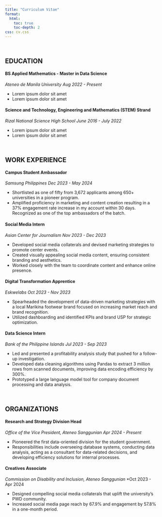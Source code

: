 ```yaml
---
title: "Curriculum Vitae"
format:
  html:
    toc: true
    toc-depth: 2
css: cv.css
---
```


<br>

## EDUCATION

#### **BS Applied Mathematics - Master in Data Science**
*Ateneo de Manila University* [*Aug 2022 - Present*]{.cvdate}

-   Lorem ipsum dolor sit amet
-   Lorem ipsum dolor sit amet

#### **Science and Technology, Engineering and Mathematics (STEM) Strand**
*Rizal National Science High School* [*June 2016 - July 2022*]{.cvdate}

-   Lorem ipsum dolor sit amet
-   Lorem ipsum dolor sit amet

<br>

## WORK EXPERIENCE{style="page-break-before: always"}

#### **Campus Student Ambassador** 
*Samsung Philippines* [*Dec 2023 - May 2024*]{.cvdate}

- Shortlisted as one of fifty from 3,672 applicants among 650+ universities in a pioneer program.
- Amplified proficiency in marketing and content creation resulting in a 37% engagement rate increase in my account within 30 days. Recognized as one of the top ambassadors of the batch.

#### **Social Media Intern**
*Asian Center for Journalism* [*Nov 2023 - Dec 2023*]{.cvdate}

- Developed social media collaterals and devised marketing strategies to promote center events.
- Created visually appealing social media content, ensuring consistent branding and aesthetics.
- Worked closely with the team to coordinate content and enhance online presence.

#### **Digital Transformation Apprentice**
*Eskwelabs* [*Oct 2023 - Nov 2023*]{.cvdate}

- Spearheaded the development of data-driven marketing strategies with a local Marikina footwear brand focused on increasing market reach and brand recognition.
- Utilized dashboarding and identified KPIs and brand USP for strategic optimization.

#### **Data Science Intern**
*Bank of the Philippine Islands* [*Jul 2023 - Sep 2023*]{.cvdate}

- Led and presented a profitability analysis study that pushed for a follow-up investigation.
- Developed data cleaning algorithms using Pandas to extract 3 million rows from scanned documents, improving data encoding efficiency by 300%.
- Prototyped a large language model tool for company document processing and data analysis.

<br>

## ORGANIZATIONS

#### **Research and Strategy Division Head**
*Office of the Vice President, Ateneo Sanggunian* [*Apr 2024 - Present*]{.cvdate}

- Pioneered the first data-oriented division for the student government.
- Responsibilities include overseeing database systems, conducting data analysis, acting as a consultant for data-related decisions, and developing efficiency solutions for internal processes.

#### **Creatives Associate**
*Commission on Disability and Inclusion, Ateneo Sanggunian* [*Oct 2023 - Apr 2024]{.cvdate}

- Designed compelling social media collaterals that uplift the university’s PWD community.
- Increased social media page reach by 67.9% and engagement by 57.8% in a one-month period.

